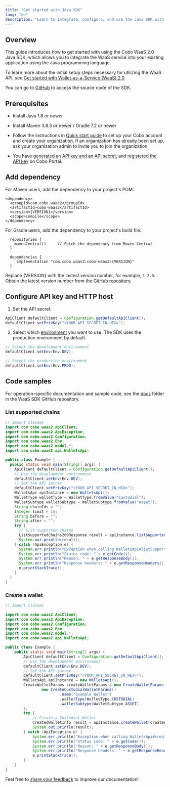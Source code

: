 ```yaml
---
title: "Get started with Java SDK" 
lang: "en"
description: "Learn to integrate, configure, and use the Java SDK with code samples for seamless app development."
---
```


## Overview

This guide introduces how to get started with using the Cobo WaaS 2.0 Java SDK, which allows you to integrate the WaaS service into your existing application using the Java programming language.

To learn more about the initial setup steps necessary for utilizing the WaaS API, see [Get started with Wallet-as-a-Service (WaaS) 2.0](/v2/guides/get-started/get-started-with-waas).

You can go to [GitHub](https://github.com/CoboGlobal/cobo-waas2-java-sdk/) to access the source code of the SDK.

## Prerequisites

- Install Java 1.8 or newer
- Install Maven 3.8.3 or newer / Gradle 7.2 or newer

- Follow the instructions in [Quick start guide](https://manuals.cobo.com/en/portal/quick-start-guide) to set up your Cobo account and create your organization. If an organization has already been set up, ask your organization admin to invite you to join the organization.
- You have [generated an API key and an API secret](/v2/guides/overview/cobo-auth#generate-an-api-key-and-an-api-secret), and [registered the API key](https://manuals.cobo.com/en/portal/developer-console/create-api-key) on Cobo Portal.

## Add dependency

For Maven users, add the dependency to your project's POM:

```
<dependency>
  <groupId>com.cobo.waas2</groupId>
  <artifactId>cobo-waas2</artifactId>
  <version>{VERSION}</version>
  <scope>compile</scope>
</dependency>
```

For Gradle users, add the dependency to your project's build file:

```
  repositories {
    mavenCentral()     // Fetch the dependency from Maven Central
  }

  dependencies {
     implementation "com.cobo.waas2:cobo-waas2:{VERSION}"
  }
```

<Note>Replace \{VERSION\} with the lastest version number, for example, `1.2.0`. Obtain the latest version number from the [GitHub repository](https://github.com/CoboGlobal/cobo-waas2-java-sdk/tags).</Note>


## Configure API key and HTTP host

1. Set the API secret.

```java
ApiClient defaultClient = Configuration.getDefaultApiClient();
defaultClient.setPrivKey("<YOUR_API_SECRET_IN_HEX>");
```

2. Select which [environment](/v2/guides/overview/environments) you want to use. The SDK uses the production environment by default. 

```java
// Select the development environment
defaultClient.setEnv(Env.DEV);

// Select the production environment
defaultClient.setEnv(Env.PROD);
```

## Code samples

For operation-specific documentation and sample code, see the [docs](https://github.com/CoboGlobal/cobo-waas2-java-sdk/tree/master/docs) folder in the WaaS SDK GitHub repository.

### List supported chains

```java
// Import classes 
import com.cobo.waas2.ApiClient;
import com.cobo.waas2.ApiException;
import com.cobo.waas2.Configuration;
import com.cobo.waas2.Env;
import com.cobo.waas2.model.*;
import com.cobo.waas2.api.WalletsApi;

public class Example {
  public static void main(String[] args) {
    ApiClient defaultClient = Configuration.getDefaultApiClient();
    // Use the development environment 
    defaultClient.setEnv(Env.DEV);
    // Set the API secret
    defaultClient.setPrivKey("<YOUR_API_SECRET_IN_HEX>");
    WalletsApi apiInstance = new WalletsApi();
    WalletType walletType = WalletType.fromValue("Custodial");
    WalletSubtype walletSubtype = WalletSubtype.fromValue("Asset");
    String chainIds = "";
    Integer limit = 10;
    String before = "";
    String after = "";
    try {
      // List supported chains
      ListSupportedChains200Response result = apiInstance.listSupportedChains(walletType, walletSubtype, chainIds, limit, before, after);
      System.out.println(result);
    } catch (ApiException e) {
      System.err.println("Exception when calling WalletsApi#listSupportedChains");
      System.err.println("Status code: " + e.getCode());
      System.err.println("Reason: " + e.getResponseBody());
      System.err.println("Response headers: " + e.getResponseHeaders());
      e.printStackTrace();
    }
  }
}
```

### Create a wallet

```java
// Import classes 

import com.cobo.waas2.ApiClient;
import com.cobo.waas2.ApiException;
import com.cobo.waas2.Configuration;
import com.cobo.waas2.Env;
import com.cobo.waas2.model.*;
import com.cobo.waas2.api.WalletsApi;

public class Example {
    public static void main(String[] args) {
        ApiClient defaultClient = Configuration.getDefaultApiClient();
        // Use the development environment 
        defaultClient.setEnv(Env.DEV);
        // Set the API secret
        defaultClient.setPrivKey("<YOUR_API_SECRET_IN_HEX>");
        WalletsApi apiInstance = new WalletsApi();
        CreateWalletParams createWalletParams = new CreateWalletParams(
                new CreateCustodialWalletParams()
                        .name("Example Wallet")
                        .walletType(WalletType.CUSTODIAL)
                        .walletSubtype(WalletSubtype.ASSET)
        );
        try {
            // Create a Custodial Wallet
            CreatedWalletInfo result = apiInstance.createWallet(createWalletParams);
            System.out.println(result);
        } catch (ApiException e) {
            System.err.println("Exception when calling WalletsApi#createWallet");
            System.err.println("Status code: " + e.getCode());
            System.err.println("Reason: " + e.getResponseBody());
            System.err.println("Response headers: " + e.getResponseHeaders());
            e.printStackTrace();
        }
    }
}
```


<Tip>Feel free to [share your feedback](https://forms.zohopublic.com/cobo/form/DocumentFeedbackForm/formperma/QvLOhxJv1_JMsJ-1dleZ8Itb_7rzN-LtgvsDdxosoVI) to improve our documentation!</Tip>
